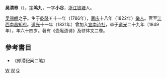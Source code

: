'''吴清皋'''（{{bd|1786年||1849年||W}}），[[表字|字]]'''鸣九'''，一字'''小谷'''，[[浙江|浙江]][[钱塘县|钱塘]]人。

[[吴锡麒|吴锡麒]]之子。生于[[乾隆|乾隆]]五十一年（1786年），[[嘉庆|嘉庆]]十八年（1822年）[[举人|举人]]。官至[[江西|江西]][[南昌|南昌]][[知府|知府]]。[[道光|道光]]十一年（1831年）曾加入[[宣南诗社|宣南诗社]]，卒于[[道光|道光]]二十九年（1849年），年六十四岁。著有《壶庵遗诗》及骈体文二卷。

==參考書目==
*《郎潜纪闻二笔》

[[Category:清朝南昌府知府|W]]
[[Category:杭州人|W]]
[[Category:吳姓|Q]]